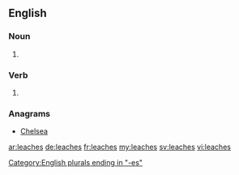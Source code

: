 ==English==

===Noun===
{{head|en|noun plural form}}

# {{plural of|leach|lang=en}}

===Verb===
{{head|en|verb form}}

# {{en-third-person singular of|leach}}

===Anagrams===
* [[Chelsea#English|Chelsea]]

[[Category:English plurals ending in "-es"]]

[[ar:leaches]]
[[de:leaches]]
[[fr:leaches]]
[[my:leaches]]
[[sv:leaches]]
[[vi:leaches]]